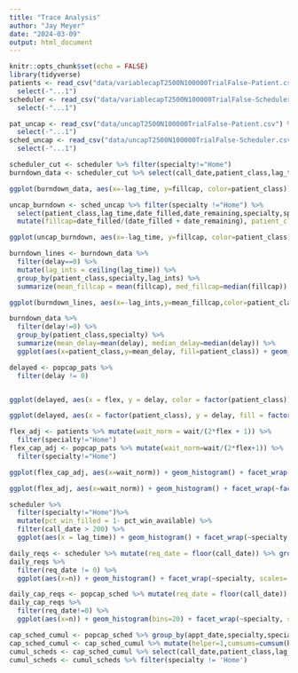 ```yaml
---
title: "Trace Analysis"
author: "Jay Meyer"
date: "2024-03-09"
output: html_document
---
```


```r
knitr::opts_chunk$set(echo = FALSE)
library(tidyverse)
patients <- read_csv("data/variablecapT2500N100000TrialFalse-Patient.csv") %>% 
  select(-"...1")
scheduler <- read_csv("data/variablecapT2500N100000TrialFalse-Scheduler.csv") %>% 
  select(-"...1")

pat_uncap <- read_csv("data/uncapT2500N100000TrialFalse-Patient.csv") %>%
  select(-"...1")
sched_uncap <- read_csv("data/uncapT2500N100000TrialFalse-Scheduler.csv")%>%
  select(-"...1")

```

```r
scheduler_cut <- scheduler %>% filter(specialty!="Home")
burndown_data <- scheduler_cut %>% select(call_date,patient_class,lag_time,delay,date_filled,date_remaining,specialty,specialist_id) %>% mutate(fillcap = date_filled/(date_filled+date_remaining),patient_class=as.factor(patient_class))

ggplot(burndown_data, aes(x=-lag_time, y=fillcap, color=patient_class)) + geom_point(position=position_jitter(width=0.3,height=0.3),alpha=0.2) + facet_wrap(~specialty, scales='free')

uncap_burndown <- sched_uncap %>% filter(specialty !="Home") %>%
  select(patient_class,lag_time,date_filled,date_remaining,specialty,specialist_id) %>% 
  mutate(fillcap=date_filled/(date_filled + date_remaining), patient_class=as.factor(patient_class))

ggplot(uncap_burndown, aes(x=-lag_time, y=fillcap, color=patient_class)) + geom_point(position=position_jitter(width=0.3,height=0.3),alpha=0.2) + facet_wrap(~specialty, scales='free')
```

```r
burndown_lines <- burndown_data %>% 
  filter(delay==0) %>%
  mutate(lag_ints = ceiling(lag_time)) %>%
  group_by(patient_class,specialty,lag_ints) %>%
  summarize(mean_fillcap = mean(fillcap), med_fillcap=median(fillcap))

ggplot(burndown_lines, aes(x=-lag_ints,y=mean_fillcap,color=patient_class)) + geom_line() + facet_wrap(~specialty, scales='free')

burndown_data %>%
  filter(delay!=0) %>%
  group_by(patient_class,specialty) %>%
  summarize(mean_delay=mean(delay), median_delay=median(delay)) %>%
  ggplot(aes(x=patient_class,y=mean_delay, fill=patient_class)) + geom_bar(stat='identity') + facet_wrap(~specialty)
```





```r
delayed <- popcap_pats %>%
  filter(delay != 0)


ggplot(delayed, aes(x = flex, y = delay, color = factor(patient_class))) + geom_point(alpha=0.5,position="jitter") + scale_x_log10() + scale_color_brewer(palette="RdYlBu") + theme_dark() + facet_wrap(~specialty, scales='free')
```

```r
ggplot(delayed, aes(x = factor(patient_class), y = delay, fill = factor(patient_class))) + geom_boxplot() + scale_fill_brewer(palette="RdYlBu")

```


```r
flex_adj <- patients %>% mutate(wait_norm = wait/(2*flex + 1)) %>%
  filter(specialty!="Home")
flex_cap_adj <- popcap_pats %>% mutate(wait_norm=wait/(2*flex+1)) %>%
  filter(specialty!="Home")

ggplot(flex_cap_adj, aes(x=wait_norm)) + geom_histogram() + facet_wrap(~factor(specialty),scales='free') + scale_y_log10()

ggplot(flex_adj, aes(x=wait_norm)) + geom_histogram() + facet_wrap(~factor(specialty)) + scale_y_log10()
```

```r
scheduler %>% 
  filter(specialty!="Home")%>%
  mutate(pct_win_filled = 1- pct_win_available) %>%
  filter(call_date > 200) %>%
  ggplot(aes(x = lag_time)) + geom_histogram() + facet_wrap(~specialty, scales='free') 

```

```r
daily_reqs <- scheduler %>% mutate(req_date = floor(call_date)) %>% group_by(req_date,specialty) %>% summarize(n = n())
daily_reqs %>%
  filter(req_date != 0) %>%
  ggplot(aes(x=n)) + geom_histogram() + facet_wrap(~specialty, scales='free')
```

```r
daily_cap_reqs <- popcap_sched %>% mutate(req_date = floor(call_date)) %>% group_by(req_date,specialty) %>% summarize(n=n())
daily_cap_reqs %>%
  filter(req_date!=0) %>%
  ggplot(aes(x=n)) + geom_histogram(bins=20) + facet_wrap(~specialty, scales='free')

```


```r
cap_sched_cumul <- popcap_sched %>% group_by(appt_date,specialty,specialist_id)
cap_sched_cumul <- cap_sched_cumul %>% mutate(helper=1,cumsums=cumsum(helper)) %>% select(-helper)
cumul_scheds <- cap_sched_cumul %>% select(call_date,patient_class,lag_time,delay,specialty,specialist_id,appt_date,cumsums) %>% rename(day_filled=cumsums)
cumul_scheds <- cumul_scheds %>% filter(specialty != 'Home')
```